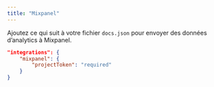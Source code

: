 ```yaml
---
title: "Mixpanel"
---
```


Ajoutez ce qui suit à votre fichier `docs.json` pour envoyer des données d’analytics à Mixpanel.

```json Options d'analytics dans docs.json
"integrations": {
    "mixpanel": {
        "projectToken": "required"
    }
}
```
